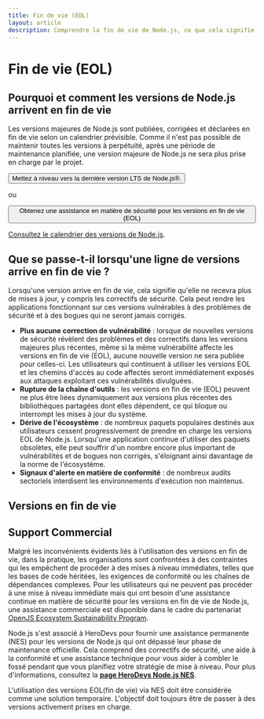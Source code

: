 ```yaml
---
title: Fin de vie (EOL)
layout: article
description: Comprendre la fin de vie de Node.js, ce que cela signifie pour la sécurité, les outils et la conformité, ainsi que les détails de la version EOL et les options d'assistance commerciale.
---
```


# Fin de vie (EOL)

## Pourquoi et comment les versions de Node.js arrivent en fin de vie

Les versions majeures de Node.js sont publiées, corrigées et déclarées en fin de vie selon un calendrier prévisible. Comme il n'est pas possible de maintenir toutes les versions à perpétuité, après une période de maintenance planifiée, une version majeure de Node.js ne sera plus prise en charge par le projet.

<div className="flex flex-col items-start gap-4 xl:flex-row xl:items-center">
  <Button kind="primary" href="/download" className="flex-1">
    <span>Mettez à niveau vers la dernière version LTS de Node.js®.</span>
  </Button>

<span>ou</span>

  <Button as="a" kind="warning" href="/esp/herodevs" className="flex-1">
    <span>Obtenez une assistance en matière de sécurité pour les versions en fin de vie (EOL)</span>
  </Button>
</div>

[Consultez le calendrier des versions de Node.js](/about/releases/).

## Que se passe-t-il lorsqu'une ligne de versions arrive en fin de vie ?

Lorsqu'une version arrive en fin de vie, cela signifie qu'elle ne recevra plus de mises à jour, y compris les correctifs de sécurité. Cela peut rendre les applications fonctionnant sur ces versions vulnérables à des problèmes de sécurité et à des bogues qui ne seront jamais corrigés.

- **Plus aucune correction de vulnérabilité** : lorsque de nouvelles versions de sécurité révèlent des problèmes et des correctifs dans les versions majeures plus récentes, même si la même vulnérabilité affecte les versions en fin de vie (EOL), aucune nouvelle version ne sera publiée pour celles-ci. Les utilisateurs qui continuent à utiliser les versions EOL et les chemins d'accès au code affectés seront immédiatement exposés aux attaques exploitant ces vulnérabilités divulguées.
- **Rupture de la chaîne d'outils** : les versions en fin de vie (EOL) peuvent ne plus être liées dynamiquement aux versions plus récentes des bibliothèques partagées dont elles dépendent, ce qui bloque ou interrompt les mises à jour du système.
- **Dérive de l'écosystème** : de nombreux paquets populaires destinés aux utilisateurs cessent progressivement de prendre en charge les versions EOL de Node.js. Lorsqu'une application continue d'utiliser des paquets obsolètes, elle peut souffrir d'un nombre encore plus important de vulnérabilités et de bogues non corrigés, s'éloignant ainsi davantage de la norme de l'écosystème.
- **Signaux d'alerte en matière de conformité** : de nombreux audits sectoriels interdisent les environnements d'exécution non maintenus.

## Versions en fin de vie

<EOLReleaseTable />

## Support Commercial

Malgré les inconvénients évidents liés à l'utilisation des versions en fin de vie, dans la pratique, les organisations sont confrontées à des contraintes qui les empêchent de procéder à des mises à niveau immédiates, telles que les bases de code héritées, les exigences de conformité ou les chaînes de dépendances complexes. Pour les utilisateurs qui ne peuvent pas procéder à une mise à niveau immédiate mais qui ont besoin d'une assistance continue en matière de sécurité pour les versions en fin de vie de Node.js, une assistance commerciale est disponible dans le cadre du partenariat [OpenJS Ecosystem Sustainability Program](https://openjsf.org/blog/ecosystem-sustainability-program).

Node.js s'est associé à HeroDevs pour fournir une assistance permanente (NES) pour les versions de Node.js qui ont dépassé leur phase de maintenance officielle. Cela comprend des correctifs de sécurité, une aide à la conformité et une assistance technique pour vous aider à combler le fossé pendant que vous planifiez votre stratégie de mise à niveau. Pour plus d'informations, consultez la [**page HeroDevs Node.js NES**](https://nodejs.org/esp/herodevs).

L'utilisation des versions EOL(fin de vie) via NES doit être considérée comme une solution temporaire. L'objectif doit toujours être de passer à des versions activement prises en charge.
